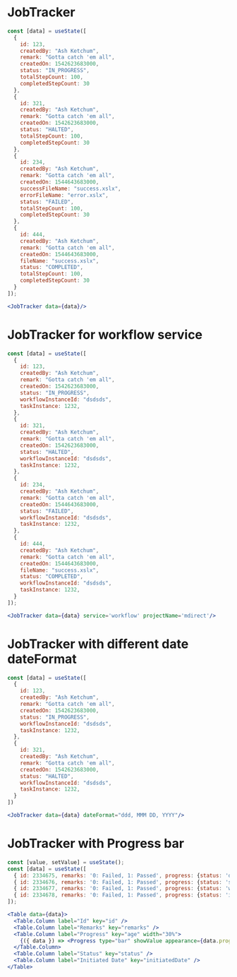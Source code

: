 
# JobTracker

<Documenter component={JobTracker}>

```jsx preview
const [data] = useState([
  {
    id: 123,
    createdBy: "Ash Ketchum",
    remark: "Gotta catch 'em all",
    createdOn: 1542623683000,
    status: "IN_PROGRESS",
    totalStepCount: 100,
    completedStepCount: 30
  },
  {
    id: 321,
    createdBy: "Ash Ketchum",
    remark: "Gotta catch 'em all",
    createdOn: 1542623683000,
    status: "HALTED",
    totalStepCount: 100,
    completedStepCount: 30
  },
  {
    id: 234,
    createdBy: "Ash Ketchum",
    remark: "Gotta catch 'em all",
    createdOn: 1544643683000,
    successFileName: "success.xslx",
    errorFileName: "error.xslx",
    status: "FAILED",
    totalStepCount: 100,
    completedStepCount: 30
  },
  {
    id: 444,
    createdBy: "Ash Ketchum",
    remark: "Gotta catch 'em all",
    createdOn: 1544643683000,
    fileName: "success.xslx",
    status: "COMPLETED",
    totalStepCount: 100,
    completedStepCount: 30
  }
]);

<JobTracker data={data}/>
```

</Documenter>

# JobTracker for workflow service

```jsx preview
const [data] = useState([
  {
    id: 123,
    createdBy: "Ash Ketchum",
    remark: "Gotta catch 'em all",
    createdOn: 1542623683000,
    status: "IN_PROGRESS",
    workflowInstanceId: "dsdsds",
    taskInstance: 1232,
  },
  {
    id: 321,
    createdBy: "Ash Ketchum",
    remark: "Gotta catch 'em all",
    createdOn: 1542623683000,
    status: "HALTED",
    workflowInstanceId: "dsdsds",
    taskInstance: 1232,
  },
  {
    id: 234,
    createdBy: "Ash Ketchum",
    remark: "Gotta catch 'em all",
    createdOn: 1544643683000,
    status: "FAILED",
    workflowInstanceId: "dsdsds",
    taskInstance: 1232,
  },
  {
    id: 444,
    createdBy: "Ash Ketchum",
    remark: "Gotta catch 'em all",
    createdOn: 1544643683000,
    fileName: "success.xslx",
    status: "COMPLETED",
    workflowInstanceId: "dsdsds",
    taskInstance: 1232,
  }
]);

<JobTracker data={data} service='workflow' projectName='mdirect'/>
```
# JobTracker with different date dateFormat

```jsx preview
const [data] = useState([
  {
    id: 123,
    createdBy: "Ash Ketchum",
    remark: "Gotta catch 'em all",
    createdOn: 1542623683000,
    status: "IN_PROGRESS",
    workflowInstanceId: "dsdsds",
    taskInstance: 1232,
  },
  {
    id: 321,
    createdBy: "Ash Ketchum",
    remark: "Gotta catch 'em all",
    createdOn: 1542623683000,
    status: "HALTED",
    workflowInstanceId: "dsdsds",
    taskInstance: 1232,
  }
])

<JobTracker data={data} dateFormat="ddd, MMM DD, YYYY"/>
```
# JobTracker with Progress bar

```jsx preview
const [value, setValue] = useState();
const [data] = useState([
  { id: 2334675, remarks: '0: Failed, 1: Passed', progress: {status: 'danger', value: 20}, status: 'INTERRUPTED', initiatedDate: "2020-01-01" },
  { id: 2334676, remarks: '0: Failed, 1: Passed', progress: {status: 'success', value: 100}, status: 'COMPLETED', initiatedDate: "2020-01-01" },
  { id: 2334677, remarks: '0: Failed, 1: Passed', progress: {status: 'warning', value: 100}, status: 'COMPLETED', initiatedDate: "2020-01-01" },
  { id: 2334678, remarks: '0: Failed, 1: Passed', progress: {status: 'info', value: 75}, status: 'COMPLETED', initiatedDate: "2020-01-01" }
]);

<Table data={data}>
  <Table.Column label="Id" key="id" />
  <Table.Column label="Remarks" key="remarks" />
  <Table.Column label="Progress" key="age" width="30%">
    {({ data }) => <Progress type="bar" showValue appearance={data.progress.status} value={data.progress.value} />}
  </Table.Column>
  <Table.Column label="Status" key="status" />
  <Table.Column label="Initiated Date" key="initiatedDate" />
</Table>
```